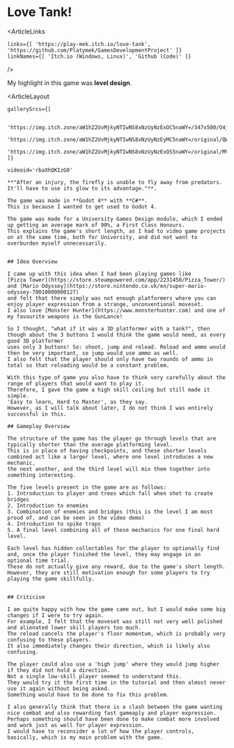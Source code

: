 


# Love Tank!

<ArticleLinks

    links={[ 'https://play-mek.itch.io/love-tank', 'https://github.com/Platymek/GamesDevelopmentProject' ]}
    linkNames={[ 'Itch.io (Windows, Linux)', 'Github (Code)' ]}
/>

My highlight in this game was **level design**.

<ArticleLayout 

    gallerySrcs={[

        'https://img.itch.zone/aW1hZ2UvMjkyNTIwNS8xNzUyNzExOC5naWY=/347x500/O4jAcg.gif',
        'https://img.itch.zone/aW1hZ2UvMjkyNTIwNS8xNzUyNzEyMC5naWY=/original/QWmqpi.gif',
        'https://img.itch.zone/aW1hZ2UvMjkyNTIwNS8xNzUyNzExOS5naWY=/original/MVAbH9.gif',
    ]}

    videoid='rbaXhQKIzG0'
>
    **"After an injury, the firefly is unable to fly away from predators. It'll have to use its glow to its advantage."**.

    The game was made in **Godot 4** with **C#**.
    This is because I wanted to get used to Godot 4.

    The game was made for a University Games Design module, which I ended up getting an average mark of 90%, a First Class Honours.
    This explains the game's short length, as I had to video game projects on at the same time, both for University, and did not want to overburden myself unnecessarily.


    ## Idea Overview

    I came up with this idea when I had been playing games like 
    [Pizza Tower](https://store.steampowered.com/app/2231450/Pizza_Tower/) 
    and [Mario Odyssey](https://store.nintendo.co.uk/en/super-mario-odyssey-70010000000127)
    and felt that there simply was not enough platformers where you can enjoy player expression from a strange, unconventional moveset.
    I also love [Monster Hunter](https://www.monsterhunter.com) and one of my favourite weapons is the GunLance!
    
    So I thought, "what if it was a 3D platformer with a tank?", then though about the 3 buttons I would think the game would need, as every good 3D platformer
    uses only 3 buttons! So: shoot, jump and reload. Reload and ammo would then be very important, so jump would use ammo as well.
    I also felt that the player should only have two rounds of ammo in total so that reloading would be a constant problem.

    With this type of game you also have to think very carefully about the range of players that would want to play it.
    Therefore, I gave the game a high skill ceiling but still made it simple.
    'Easy to learn, Hard to Master', as they say.
    However, as I will talk about later, I do not think I was entirely successful in this.
    
    ## Gameplay Overview

    The structure of the game has the player go through levels that are typically shorter than the average platforming level.
    This is in place of having checkpoints, and these shorter levels combined act like a larger level, where one level introduces a new mechanic,
    the next another, and the third level will mix them together into something interesting.

    The five levels present in the game are as follows:
    1. Introduction to player and trees which fall when shot to create bridges
    2. Introduction to enemies
    3. Combination of enemies and bridges (this is the level I am most proud of, and can be seen in the video demo)
    4. Introduction to spike traps
    5. A final level combining all of these mechanics for one final hard level.

    Each level has hidden collectables for the player to optionally find and, once the player finished the level, they may engage in an optional time trial.
    These do not actually give any reward, due to the game's short length.
    However, they are still motivation enough for some players to try playing the game skillfully.


    ## Criticism

    I am quite happy with how the game came out, but I would make some big changes if I were to try again.
    For example, I felt that the moveset was still not very well polished and alienated lower skill players too much.
    The reload cancels the player's floor momentum, which is probably very confusing to these players.
    It also immediately changes their direction, which is likely also confusing. 

    The player could also use a 'high jump' where they would jump higher if they did not hold a direction.
    Not a single low-skill player seemed to understand this.
    They would try it the first time in the tutorial and then almost never use it again without being asked.
    Something would have to be done to fix this problem.

    I also generally think that there is a clash between the game wanting nice combat and also rewarding fast gameaply and player expression.
    Perhaps something should have been done to make combat more involved and work just as well for player expression.
    I would have to reconsider a lot of how the player controls, basically, which is my main problem with the game.

</ArticleLayout>
